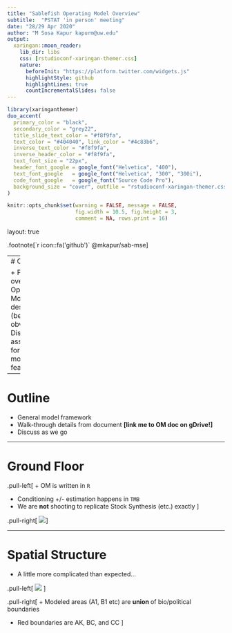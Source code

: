 ```yaml
---
title: "Sablefish Operating Model Overview"
subtitle:  "PSTAT 'in person' meeting"
date: "28/29 Apr 2020"
author: "M Sosa Kapur kapurm@uw.edu"
output:
  xaringan::moon_reader:
    lib_dir: libs
    css: [rstudioconf-xaringan-themer.css]
    nature:
      beforeInit: "https://platform.twitter.com/widgets.js"
      highlightStyle: github
      highlightLines: true
      countIncrementalSlides: false
---
```



```r
library(xaringanthemer)
duo_accent(
  primary_color = "black", 
  secondary_color = "grey22",
  title_slide_text_color = "#f8f9fa", 
  text_color = "#404040", link_color = "#4c83b6",
  inverse_text_color = "#f8f9fa", 
  inverse_header_color = "#f8f9fa",
  text_font_size = "22px",
  header_font_google = google_font("Helvetica", "400"),
  text_font_google   = google_font("Helvetica", "300", "300i"),
  code_font_google   = google_font("Source Code Pro"),
  background_size = "cover", outfile = "rstudioconf-xaringan-themer.css"
)

knitr::opts_chunk$set(warning = FALSE, message = FALSE,
                      fig.width = 10.5, fig.height = 3,
                      comment = NA, rows.print = 16)
```

layout: true

.footnote[`r icon::fa('github')` @mkapur/sab-mse]

---
# Objectives

+ Provide overview of Operating Model design (beta, obviously)
+ Discuss assumptions for key model features

--

# Outline
+ General model framework
+ Walk-through details from document  <b>  [link me to OM doc on gDrive!] </b>
+ Discuss as we go 


---

# Ground Floor

.pull-left[
+ OM is written in `R`

+ Conditioning +/- estimation happens in `TMB`
+ We are <b>not</b> shooting to replicate Stock Synthesis (etc.) exactly
]

.pull-right[
![](/presentations/img/groundfloor.gif)
]

---

# Spatial Structure
+ A little more complicated than expected...

.pull-left[
![](/presentations/img/Fig1_strata_maps.png) ]


.pull-right[
+ Modeled areas (A1, B1 etc) are <B> union </b> of bio/political boundaries

+ Red boundaries are AK, BC, and CC
]

<!-- ![](/presentations/img/Fig1_strata_maps.png){width=200px height=200px} -->

